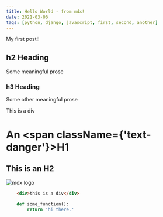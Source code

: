 ```yaml
---
title: Hello World - from mdx!
date: 2021-03-06
tags: [python, django, javascript, first, second, another]
---
```



My first post!!

## h2 Heading

Some meaningful prose

### h3 Heading

Some other meaningful prose

<div className={'text-success'}>This is a div</div>

# An <span className={'text-danger'}>H1</span>

## This is an H2

![mdx logo](./gradient.jpg)

```html
    <div>this is a div</div>
```

```python
    def some_function():
        return 'hi there.'
```